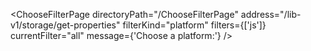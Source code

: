 

<ChooseFilterPage
  directoryPath="/ChooseFilterPage"
  address="/lib-v1/storage/get-properties"
  filterKind="platform"
  filters={['js']}
  currentFilter="all"
  message={'Choose a platform:'}
/>
